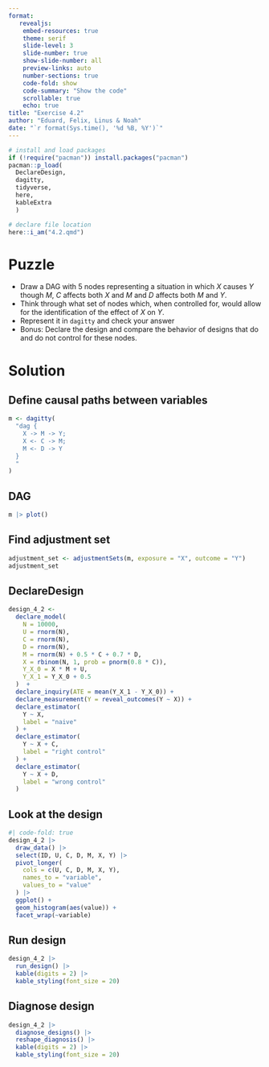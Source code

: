 ```yaml
---
format: 
   revealjs:
    embed-resources: true
    theme: serif
    slide-level: 3
    slide-number: true
    show-slide-number: all
    preview-links: auto
    number-sections: true
    code-fold: show
    code-summary: "Show the code"
    scrollable: true
    echo: true
title: "Exercise 4.2"
author: "Eduard, Felix, Linus & Noah"
date: "`r format(Sys.time(), '%d %B, %Y')`"
---
```



```r
# install and load packages
if (!require("pacman")) install.packages("pacman")
pacman::p_load(
  DeclareDesign,
  dagitty,
  tidyverse,
  here,
  kableExtra
  )

# declare file location
here::i_am("4.2.qmd")
```


# Puzzle

* Draw a DAG with 5 nodes representing  a situation in which $X$ causes $Y$ though $M$, $C$ affects both $X$ and $M$ and $D$ affects both $M$ and $Y$.
* Think through what  set of nodes which, when controlled for, would allow for the identification of the effect of $X$ on $Y$. 
* Represent it in `dagitty` and check your answer
* Bonus: Declare the design and compare the behavior of designs that do and do not control for these nodes.

# Solution

## Define causal paths between variables

```r
m <- dagitty(
  "dag {
    X -> M -> Y;
    X <- C -> M;
    M <- D -> Y
  }
  "
)
```


## DAG

```r
m |> plot()
```


## Find adjustment set

```r
adjustment_set <- adjustmentSets(m, exposure = "X", outcome = "Y")
adjustment_set
```


## DeclareDesign

```r
design_4_2 <- 
  declare_model(
    N = 10000,
    U = rnorm(N),
    C = rnorm(N),
    D = rnorm(N),
    M = rnorm(N) + 0.5 * C + 0.7 * D,
    X = rbinom(N, 1, prob = pnorm(0.8 * C)),
    Y_X_0 = X * M + U,
    Y_X_1 = Y_X_0 + 0.5
  )  +
  declare_inquiry(ATE = mean(Y_X_1 - Y_X_0)) +
  declare_measurement(Y = reveal_outcomes(Y ~ X)) +
  declare_estimator(
    Y ~ X,
    label = "naive"
  ) +
  declare_estimator(
    Y ~ X + C,
    label = "right control"
  ) +
  declare_estimator(
    Y ~ X + D,
    label = "wrong control"
  )
```


## Look at the design

```r
#| code-fold: true
design_4_2 |> 
  draw_data() |> 
  select(ID, U, C, D, M, X, Y) |> 
  pivot_longer(
    cols = c(U, C, D, M, X, Y),
    names_to = "variable",
    values_to = "value"
  ) |> 
  ggplot() +
  geom_histogram(aes(value)) +
  facet_wrap(~variable)
```

## Run design

```r
design_4_2 |> 
  run_design() |> 
  kable(digits = 2) |> 
  kable_styling(font_size = 20)
```

## Diagnose design

```r
design_4_2 |> 
  diagnose_designs() |> 
  reshape_diagnosis() |> 
  kable(digits = 2) |> 
  kable_styling(font_size = 20)
```